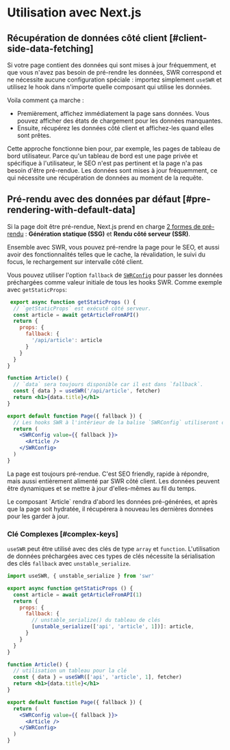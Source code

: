 
# Utilisation avec Next.js

## Récupération de données côté client [#client-side-data-fetching]

Si votre page contient des données qui sont mises à jour fréquemment, et que vous n'avez pas besoin de pré-rendre les données, SWR correspond et ne nécessite aucune configuration spéciale : importez simplement `useSWR` et utilisez le hook dans n'importe quelle composant qui utilise les données.

Voila comment ça marche :

- Premièrement, affichez immédiatement la page sans données. Vous pouvez afficher des états de chargement pour les données manquantes.
- Ensuite, récupérez les données côté client et affichez-les quand elles sont prêtes.

Cette approche fonctionne bien pour, par exemple, les pages de tableau de bord utilisateur. Parce qu'un tableau de bord est une page privée et spécifique à l'utilisateur, le SEO n'est pas pertinent et la page n'a pas besoin d'être pré-rendue. Les données sont mises à jour fréquemment, ce qui nécessite une récupération de données au moment de la requête.

## Pré-rendu avec des données par défaut [#pre-rendering-with-default-data]

Si la page doit être pré-rendue, Next.js prend en charge [2 formes de pré-rendu](https://nextjs.org/docs/basic-features/data-fetching) :
**Génération statique (SSG)** et **Rendu côté serveur (SSR)**.

Ensemble avec SWR, vous pouvez pré-rendre la page pour le SEO, et aussi avoir des fonctionnalités telles que le cache, la révalidation, le suivi du focus, le rechargement sur intervalle côté client.

Vous pouvez utiliser l'option `fallback` de [`SWRConfig`](/docs/global-configuration) pour passer les données préchargées comme valeur initiale de tous les hooks SWR.
Comme exemple avec `getStaticProps`:

```jsx
 export async function getStaticProps () {
  // `getStaticProps` est exécuté côté serveur.
  const article = await getArticleFromAPI()
  return {
    props: {
      fallback: {
        '/api/article': article
      }
    }
  }
}

function Article() {
  // `data` sera toujours disponible car il est dans `fallback`.
  const { data } = useSWR('/api/article', fetcher)
  return <h1>{data.title}</h1>
}

export default function Page({ fallback }) {
  // Les hooks SWR à l'intérieur de la balise `SWRConfig` utiliseront ces valeurs.
  return (
    <SWRConfig value={{ fallback }}>
      <Article />
    </SWRConfig>
  )
}
```

La page est toujours pré-rendue. C'est SEO friendly, rapide à répondre, mais aussi entièrement alimenté par SWR côté client. Les données peuvent être dynamiques et se mettre à jour d'elles-mêmes au fil du temps.

<Callout emoji="💡">
  Le composant `Article` rendra d'abord les données pré-générées, et après que la page soit hydratée, il récupérera à nouveau les dernières données pour les garder à jour.
</Callout>

### Clé Complexes [#complex-keys]

`useSWR` peut être utilisé avec des clés de type `array` et `function`. L'utilisation de données préchargées avec ces types de clés nécessite la sérialisation des clés `fallback` avec `unstable_serialize`.

```jsx
import useSWR, { unstable_serialize } from 'swr'

export async function getStaticProps () {
  const article = await getArticleFromAPI(1)
  return {
    props: {
      fallback: {
        // unstable_serialize() du tableau de clés
        [unstable_serialize(['api', 'article', 1])]: article,
      }
    }
  }
}

function Article() {
  // utilisation un tableau pour la clé
  const { data } = useSWR(['api', 'article', 1], fetcher)
  return <h1>{data.title}</h1>
}

export default function Page({ fallback }) {
  return (
    <SWRConfig value={{ fallback }}>
      <Article />
    </SWRConfig>
  )
}
```
